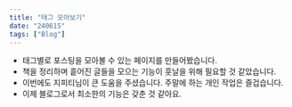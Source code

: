```yaml
---
title: "태그 모아보기"
date: "240615"
tags: ["Blog"]
---
```


- 태그별로 포스팅을 모아볼 수 있는 페이지를 만들어봤습니다.
- 책을 정리하며 흩어진 글들을 모으는 기능이 훗날을 위해 필요할 것 같았습니다.
- 이번에도 지피티님이 큰 도움을 주셨습니다. 주말에 하는 개인 작업은 즐겁습니다.
- 이제 블로그로서 최소한의 기능은 갖춘 것 같아요.
